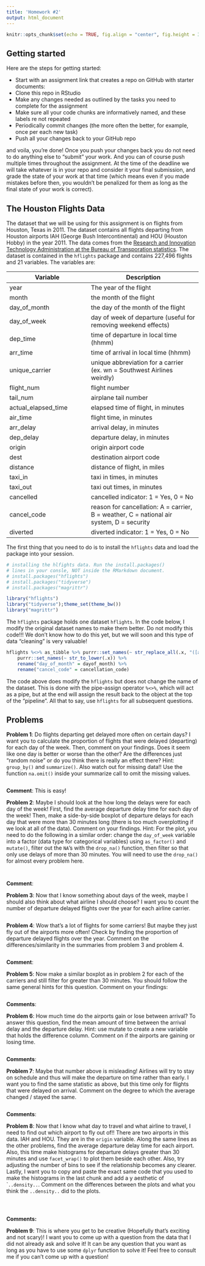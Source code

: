 ```yaml
---
title: 'Homework #2'
output: html_document
---
```


```r
knitr::opts_chunk$set(echo = TRUE, fig.align = "center", fig.height = 3, fig.width = 5)
```

## Getting started

Here are the steps for getting started:

- Start with an assignment link that creates a repo on GitHub with starter documents: 
- Clone this repo in RStudio
- Make any changes needed as outlined by the tasks you need to complete for the assignment
- Make sure all your code chunks are informatively named, and these labels re not repeated
- Periodically commit changes (the more often the better, for example, once per each new task)
- Push all your changes back to your GitHub repo

and voila, you're done! Once you push your changes back you do not need to do anything else to "submit" your work. And you can of course push multiple times throughout the assignment. At the time of the deadline we will take whatever is in your repo and consider it your final submission, and grade the state of your work at that time (which means even if you made mistakes before then, you wouldn't be penalized for them as long as the final state of your work is correct).


## The Houston Flights Data

The dataset that we will be using for this assignment is on flights from Houston, Texas in 2011. The dataset contains all flights departing from Houston airports IAH (George Bush Intercontinental) and HOU (Houston Hobby) in the year 2011. The data comes from the [Research and Innovation Technology Administration at the Bureau of Transporation statistics](http://www.transtats.bts.gov/DatabaseInfo.asp?DB_ID=120&Link=0). The dataset is contained in the `hflights` package and contains 227,496 flights and 21 variables. The variables are: 

Variable | Description
---------|------------
year     | The year of the flight 
month | the month of the flight
day_of_month | the day of the month of the flight
day_of_week | day of week of departure (useful for removing weekend effects)
dep_time | time of departure in local time (hhmm)
arr_time | time of arrival in local time (hhmm)
unique_carrier | unique abbreviation for a carrier (ex. wn = Southwest Airlines weirdly)
flight_num | flight number
tail_num | airplane tail number
actual_elapsed_time | elapsed time of flight, in minutes
air_time | flight time, in minutes
arr_delay | arrival delay, in minutes
dep_delay | departure delay, in minutes
origin | origin airport code
dest | destination airport code
distance | distance of flight, in miles
taxi_in | taxi in times, in minutes
taxi_out | taxi out times, in minutes
cancelled | cancelled indicator: 1 = Yes, 0 = No
cancel_code | reason for cancellation: A = carrier, B = weather, C = national air system, D = security
diverted | diverted indicator: 1 = Yes, 0 = No


The first thing that you need to do is to install the `hflights` data and load the package into your session.

```r
# installing the hlfights data. Run the install.packages()
# lines in your consle, NOT inside the RMarkdown document. 
# install.packages("hflights")
# install.packages("tidyverse")
# install.packages("magrittr")

library("hflights")
library("tidyverse");theme_set(theme_bw())
library("magrittr")
```

The `hflights` package holds one dataset `hflights`. In the code below, I modify the original dataset names to make them better. Do not modify this code!!! We don't know how to do this yet, but we will soon and this type of data "cleaning" is very valuable!
```r
hflights %<>% as_tibble %>% purrr::set_names(~ str_replace_all(.x, "([a-z])([A-Z])", "\\1_\\2")) %>% 
    purrr::set_names(~ str_to_lower(.x)) %>% 
    rename("day_of_month" = dayof_month) %>% 
    rename("cancel_code" = cancellation_code)
```

The code above does modify the `hflights` but does not change the name of the dataset. This is done with the pipe-assign operator `%<>%`, which will act as a pipe, but at the end will assign the result back to the object at the top of the "pipeline". All that to say, use `hflights` for all subsequent questions. 

## Problems

__Problem 1__: Do flights departing get delayed more often on certain days? I want you to calculate the proportion of flights that were delayed (departing) for each day of the week. Then, comment on your findings. Does it seem like one day is better or worse than the other? Are the differences just "random noise" or do you think there is really an effect there? Hint: `group_by()` and `summarize()`. Also watch out for missing data!! Use the function `na.omit()` inside your summarize call to omit the missing values.

```r

```

__Comment__: This is easy!

__Problem 2__: Maybe I should look at the how long the delays were for each day of the week! First, find the average departure delay time for each day of the week! Then, make a side-by-side boxplot of departure delays for each day that were more than 30 minutes long (there is too much overplotting if we look at all of the data). Comment on your findings. Hint: For the plot, you need to do the following in a similar order: change the `day_of_week` variable into a factor (data type for categorical variables) using `as_factor()` and `mutate()`, filter out the `NA`'s with the `drop_na()` function, then filter so that only use delays of more than 30 minutes. You will need to use the `drop_na()` for almost every problem here.

```r

```

```r

```

__Comment__:

__Problem 3__: Now that I know something about days of the week, maybe I should also think about what airline I should choose? I want you to count the number of departure delayed flights over the year for each airline carrier.

```r

```

__Problem 4__: Wow that's a lot of flights for some carriers! But maybe they just fly out of the airports more often! Check by finding the proportion of departure delayed flights over the year. Comment on the differences/similarity in the summaries from problem 3 and problem 4.

```r

```

__Comment__: 

__Problem 5__: Now make a similar boxplot as in problem 2 for each of the carriers and still filter for greater than 30 minutes. You should follow the same general hints for this question. Comment on your findings:

```r

```

__Comments__:

__Problem 6__: How much time do the airports gain or lose between arrival? To answer this question, find the mean amount of time between the arrival delay and the departure delay. Hint: use mutate to create a new variable that holds the difference column. Comment on if the airports are gaining or losing time.

```r

```

__Comments__:

__Problem 7__: Maybe that number above is misleading! Airlines will try to stay on schedule and thus will make the departure on time rather than early. I want you to find the same statistic as above, but this time only for flights that were delayed on arrival. Comment on the degree to which the average changed / stayed the same.

```r

```

__Comments__:


__Problem 8__: Now that I know what day to travel and what airline to travel, I need to find out which airport to fly out of!! There are two airports in this data. IAH and HOU. They are in the `origin` variable. Along the same lines as the other problems, find the average departure delay time for each airport. Also, this time make histograms for departure delays greater than 30 minutes and use `facet_wrap()` to plot them beside each other. Also, try adjusting the number of bins to see if the relationship becomes any clearer. Lastly, I want you to copy and paste the exact same code that you used to make the histograms in the last chunk and add a y aesthetic of ``..density..`. Comment on the differences between the plots and what you think the `..density..` did to the plots.

```r

```

```r

```

```r

```

__Comments:__


__Problem 9__: This is where you get to be creative (Hopefully that's exciting and not scary)! I want you to come up with a question from the data that I did not already ask and solve it! It can be any question that you want as long as you have to use some `dplyr` function to solve it! Feel free to consult me if you can't come up with a question!

```r

```




